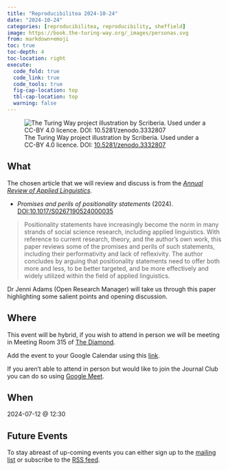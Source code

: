 ```yaml
---
title: "Reproducibilitea 2024-10-24"
date: "2024-10-24"
categories: [reproducibilitea, reproducibility, sheffield]
image: https://book.the-turing-way.org/_images/personas.svg
from: markdown+emoji
toc: true
toc-depth: 4
toc-location: right
execute:
  code_fold: true
  code_link: true
  code_tools: true
  fig-cap-location: top
  tbl-cap-location: top
  warning: false
---
```


![The Turing Way project illustration by Scriberia. Used under a CC-BY 4.0 licence. DOI:
[10.5281/zenodo.3332807](https://doi.org/10.5281/zenodo.3332807)](https://book.the-turing-way.org/_images/personas.svg)

## What

The chosen article that we will review and discuss is from the [_Annual Review of Applied
Linguistics_](https://www.cambridge.org/core/journals/annual-review-of-applied-linguistics).

+ _Promises and perils of positionality statements_
  (2024). [DOI:10.1017/S0267190524000035](https://doi.org/10.1017/S0267190524000035)

> Positionality statements have increasingly become the norm in many strands of social science research, including
> applied linguistics. With reference to current research, theory, and the author’s own work, this paper reviews some of
> the promises and perils of such statements, including their performativity and lack of reflexivity. The author
> concludes by arguing that positionality statements need to offer both more and less, to be better targeted, and be
> more effectively and widely utilized within the field of applied linguistics.

Dr Jenni Adams (Open Research Manager) will take us through this paper highlighting some salient points and opening
discussion.

## Where

This event will be hybrid, if you wish to attend in person we will be meeting in Meeting Room 315 of
[The Diamond](https://www.openstreetmap.org/relation/16098200).

Add the event to your Google Calendar using this
[link](https://calendar.google.com/calendar/event?action=TEMPLATE&tmeid=NTRjbjhwdjBqb2s1aWU4a2RrMTRhZ3RmcTUgbi5zaGVwaGFyZEBzaGVmZmllbGQuYWMudWs&tmsrc=n.shephard%40sheffield.ac.uk).

If you aren't able to attend in person but would like to join the Journal Club you can do so using [Google
Meet](https://meet.google.com/yfj-ekvu-bmn).

## When

2024-07-12 @ 12:30

## Future Events

To stay abreast of up-coming events you can either sign up to the [mailing
list](https://groups.google.com/a/sheffield.ac.uk/g/reproducibilitea) or subscribe to the [RSS
feed](https://reproducibilitea-sheffield.github.io/index.xml).

